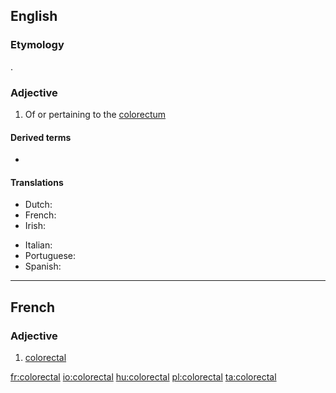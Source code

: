==English==

===Etymology===
{{prefix|colo|rectal|lang=en}}.

===Adjective===
{{en-adj|-}}

# {{lb|en|anatomy}} Of or pertaining to the [[colorectum]]

====Derived terms====
* {{l|en|colorectal cancer}}

====Translations====
{{trans-top|medicine: of or pertaining to the colorectum}}
* Dutch: {{t+|nl|colorectaal}}
* French: {{t+|fr|colorectal}}
* Irish: {{t|ga|colaireicteach}}
{{trans-mid}}
* Italian: {{t|it|colorettale}}
* Portuguese: {{t|pt|colorretal}}
* Spanish: {{t|es|colorrectal}}
{{trans-bottom}}

----

==French==

===Adjective===
{{fr-adj}}

# [[#English|colorectal]]

[[fr:colorectal]]
[[io:colorectal]]
[[hu:colorectal]]
[[pl:colorectal]]
[[ta:colorectal]]